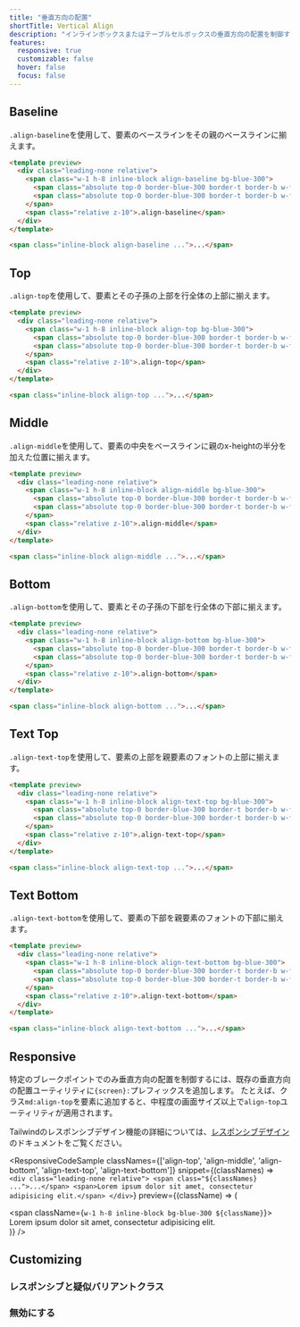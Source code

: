 ```yaml
---
title: "垂直方向の配置"
shortTitle: Vertical Align
description: "インラインボックスまたはテーブルセルボックスの垂直方向の配置を制御するためのユーティリティ。"
features:
  responsive: true
  customizable: false
  hover: false
  focus: false
---
```




## Baseline

`.align-baseline`を使用して、要素のベースラインをその親のベースラインに揃えます。

```html
<template preview>
  <div class="leading-none relative">
    <span class="w-1 h-8 inline-block align-baseline bg-blue-300">
      <span class="absolute top-0 border-blue-300 border-t border-b w-full h-8"></span>
      <span class="absolute top-0 border-blue-300 border-t border-b w-full h-4"></span>
    </span>
    <span class="relative z-10">.align-baseline</span>
  </div>
</template>

<span class="inline-block align-baseline ...">...</span>
```

## Top

`.align-top`を使用して、要素とその子孫の上部を行全体の上部に揃えます。

```html
<template preview>
  <div class="leading-none relative">
    <span class="w-1 h-8 inline-block align-top bg-blue-300">
      <span class="absolute top-0 border-blue-300 border-t border-b w-full h-8"></span>
      <span class="absolute top-0 border-blue-300 border-t border-b w-full h-4"></span>
    </span>
    <span class="relative z-10">.align-top</span>
  </div>
</template>

<span class="inline-block align-top ...">...</span>
```

## Middle

`.align-middle`を使用して、要素の中央をベースラインに親のx-heightの半分を加えた位置に揃えます。

```html
<template preview>
  <div class="leading-none relative">
    <span class="w-1 h-8 inline-block align-middle bg-blue-300">
      <span class="absolute top-0 border-blue-300 border-t border-b w-full h-8"></span>
      <span class="absolute top-0 border-blue-300 border-t border-b w-full h-4"></span>
    </span>
    <span class="relative z-10">.align-middle</span>
  </div>
</template>

<span class="inline-block align-middle ...">...</span>
```

## Bottom

`.align-bottom`を使用して、要素とその子孫の下部を行全体の下部に揃えます。

```html
<template preview>
  <div class="leading-none relative">
    <span class="w-1 h-8 inline-block align-bottom bg-blue-300">
      <span class="absolute top-0 border-blue-300 border-t border-b w-full h-8"></span>
      <span class="absolute top-0 border-blue-300 border-t border-b w-full h-4"></span>
    </span>
    <span class="relative z-10">.align-bottom</span>
  </div>
</template>

<span class="inline-block align-bottom ...">...</span>
```

## Text Top

`.align-text-top`を使用して、要素の上部を親要素のフォントの上部に揃えます。

```html
<template preview>
  <div class="leading-none relative">
    <span class="w-1 h-8 inline-block align-text-top bg-blue-300">
      <span class="absolute top-0 border-blue-300 border-t border-b w-full h-8"></span>
      <span class="absolute top-0 border-blue-300 border-t border-b w-full h-4"></span>
    </span>
    <span class="relative z-10">.align-text-top</span>
  </div>
</template>

<span class="inline-block align-text-top ...">...</span>
```

## Text Bottom

`.align-text-bottom`を使用して、要素の下部を親要素のフォントの下部に揃えます。

```html
<template preview>
  <div class="leading-none relative">
    <span class="w-1 h-8 inline-block align-text-bottom bg-blue-300">
      <span class="absolute top-0 border-blue-300 border-t border-b w-full h-8"></span>
      <span class="absolute top-0 border-blue-300 border-t border-b w-full h-4"></span>
    </span>
    <span class="relative z-10">.align-text-bottom</span>
  </div>
</template>

<span class="inline-block align-text-bottom ...">...</span>
```

## Responsive

特定のブレークポイントでのみ垂直方向の配置を制御するには、既存の垂直方向の配置ユーティリティに`{screen}:`プレフィックスを追加します。
たとえば、クラス`md:align-top`を要素に追加すると、中程度の画面サイズ以上で`align-top`ユーティリティが適用されます。

Tailwindのレスポンシブデザイン機能の詳細については、[レスポンシブデザイン](/docs/responsive-design)のドキュメントをご覧ください。

<ResponsiveCodeSample
  classNames={['align-top', 'align-middle', 'align-bottom', 'align-text-top', 'align-text-bottom']}
  snippet={(classNames) => `
    <div class="leading-none relative">
      <span class="${classNames} ...">...</span>
      <span>Lorem ipsum dolor sit amet, consectetur adipisicing elit.</span>
    </div>
  `}
  preview={(className) => (
    <div className="leading-none relative">
      <span className={`w-1 h-8 inline-block bg-blue-300 ${className}`}>
        <span className="absolute top-0 border-blue-300 border-t border-b w-full h-8" />
        <span className="absolute top-0 border-blue-300 border-t border-b w-full h-4" />
      </span>
      <span className="relative z-10">Lorem ipsum dolor sit amet, consectetur adipisicing elit.</span>
    </div>
  )}
/>

## Customizing

### レスポンシブと疑似バリアントクラス

<Variants plugin="verticalAlign" name="vertical-alignment" />

### 無効にする

<Disabling plugin="verticalAlign" name="vertical-alignment" />
